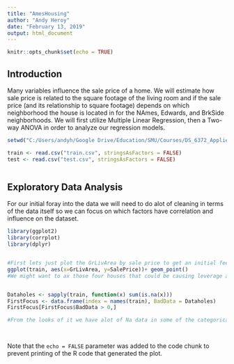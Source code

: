 ---
title: "AmesHousing"
author: "Andy Heroy"
date: "February 13, 2019"
output: html_document
---

```{r setup, include=FALSE}
knitr::opts_chunk$set(echo = TRUE)
```

## Introduction

Many variables influence the sale price of a home. We will estimate how sale price is related to the square footage of the living room and if the sale price (and its relationship to square footage) depends on which neighborhood the house is located in for the NAmes, Edwards, and BrkSide neighborhoods. We will first utilize Multiple Linear Regression, then a Two-way ANOVA in order to analyze our regression models. 

```{r Dataload}

setwd("C:/Users/andyh/Google Drive/Education/SMU/Courses/DS_6372_Applied_Statistics/project 1/Ames/house-prices-advanced-regression-techniques")

train <- read.csv("train.csv", stringsAsFactors = FALSE)
test <- read.csv("test.csv", stringsAsFactors = FALSE)



```

## Exploratory Data Analysis

For our initial foray into the data we will need to do alot of cleaning in terms of the data itself so we can focus on which factors have correlation and influence on the dataset. 

```{r EDAandDatacleaning}
library(ggplot2)
library(corrplot)
library(dplyr)


#First lets just plot the GrLivArea by sale price to get an initial feel for the data
ggplot(train, aes(x=GrLivArea, y=SalePrice))+ geom_point()
#We might want to ax those four houses that could be causing leverage as they're so far out there.  We will keep note going forward.


Dataholes <- sapply(train, function(x) sum(is.na(x)))
FirstFocus <- data.frame(index = names(train), BadData = Dataholes)
FirstFocus[FirstFocus$BadData > 0,]

#From the looks of it we have alot of Na data in some of the categorical values

  
```

Note that the `echo = FALSE` parameter was added to the code chunk to prevent printing of the R code that generated the plot.
